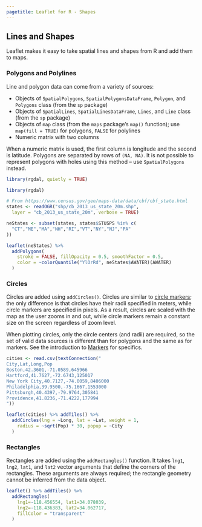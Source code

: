 ```yaml
---
pagetitle: Leaflet for R - Shapes
---
```


## Lines and Shapes

Leaflet makes it easy to take spatial lines and shapes from R and add them to maps.

### Polygons and Polylines

Line and polygon data can come from a variety of sources:

* Objects of `SpatialPolygons`, `SpatialPolygonsDataFrame`, `Polygon`, and `Polygons` class (from the `sp` package)
* Objects of `SpatialLines`, `SpatialLinesDataFrame`, `Lines`, and `Line` class (from the `sp` package)
* Objects of `map` class (from the `maps` package's `map()` function); use `map(fill = TRUE)` for polygons, `FALSE` for polylines
* Numeric matrix with two columns

When a numeric matrix is used, the first column is longitude and the second is latitude. Polygons are separated by rows of `(NA, NA)`. It is not possible to represent polygons with holes using this method -- use `SpatialPolygons` instead.

```r
library(rgdal, quietly = TRUE)
```
```r
library(rgdal)

# From https://www.census.gov/geo/maps-data/data/cbf/cbf_state.html
states <- readOGR("shp/cb_2013_us_state_20m.shp",
  layer = "cb_2013_us_state_20m", verbose = TRUE)

neStates <- subset(states, states$STUSPS %in% c(
  "CT","ME","MA","NH","RI","VT","NY","NJ","PA"
))

leaflet(neStates) %>%
  addPolygons(
    stroke = FALSE, fillOpacity = 0.5, smoothFactor = 0.5,
    color = ~colorQuantile("YlOrRd", neStates$AWATER)(AWATER)
  )
```

### Circles

Circles are added using `addCircles()`. Circles are similar to [circle markers](markers.html#circle-markers); the only difference is that circles have their radii specified in meters, while circle markers are specified in pixels. As a result, circles are scaled with the map as the user zooms in and out, while circle markers remain a constant size on the screen regardless of zoom level.

When plotting circles, only the circle centers (and radii) are required, so the set of valid data sources is different than for polygons and the same as for markers. See the introduction to [Markers](markers.html) for specifics.

```r
cities <- read.csv(textConnection("
City,Lat,Long,Pop
Boston,42.3601,-71.0589,645966
Hartford,41.7627,-72.6743,125017
New York City,40.7127,-74.0059,8406000
Philadelphia,39.9500,-75.1667,1553000
Pittsburgh,40.4397,-79.9764,305841
Providence,41.8236,-71.4222,177994
"))

leaflet(cities) %>% addTiles() %>%
  addCircles(lng = ~Long, lat = ~Lat, weight = 1,
    radius = ~sqrt(Pop) * 30, popup = ~City
  )
```

### Rectangles

Rectangles are added using the `addRectangles()` function. It takes `lng1`, `lng2`, `lat1`, and `lat2` vector arguments that define the corners of the rectangles. These arguments are always required; the rectangle geometry cannot be inferred from the data object.

```r
leaflet() %>% addTiles() %>%
  addRectangles(
    lng1=-118.456554, lat1=34.078039,
    lng2=-118.436383, lat2=34.062717,
    fillColor = "transparent"
  )
```
